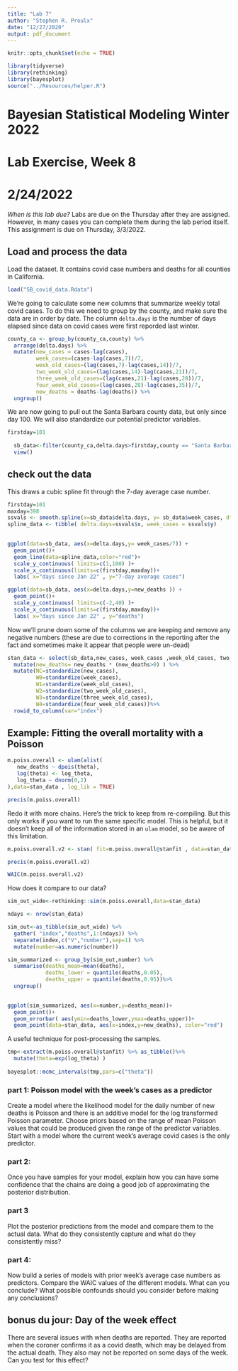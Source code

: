 ```yaml
---
title: "Lab 7"
author: "Stephen R. Proulx"
date: "12/27/2020"
output: pdf_document
---
```


```r
knitr::opts_chunk$set(echo = TRUE)

library(tidyverse)
library(rethinking)
library(bayesplot)
source("../Resources/helper.R")
```
# Bayesian Statistical Modeling Winter 2022
# Lab Exercise, Week 8
# 2/24/2022

*When is this lab due?* Labs are due on the Thursday after they are assigned. However, in many cases you can complete them during the lab period itself.   This assignment is due on Thursday, 3/3/2022.  

## Load and process the data


Load the dataset. It contains covid case numbers and deaths for all counties in California.
```r
load("SB_covid_data.Rdata")
```

We're going to calculate some new columns that summarize weekly total covid cases. To do this we need to group by the county, and make sure the data are in order by date. The column `delta.days` is the number of days elapsed since data on covid cases were first reporded last winter. 

```r
county_ca <- group_by(county_ca,county) %>%
  arrange(delta.days) %>%
  mutate(new_cases = cases-lag(cases), 
         week_cases=(cases-lag(cases,7))/7, 
         week_old_cases=(lag(cases,7)-lag(cases,14))/7, 
         two_week_old_cases=(lag(cases,14)-lag(cases,21))/7,
         three_week_old_cases=(lag(cases,21)-lag(cases,28))/7,
         four_week_old_cases=(lag(cases,28)-lag(cases,35))/7,
         new_deaths = deaths-lag(deaths)) %>%
  ungroup()
```

We are now going to pull out the Santa Barbara county data, but only since day 100. We will also standardize our potential predictor variables. 
```r
firstday=101
  
  sb_data<-filter(county_ca,delta.days>firstday,county == "Santa Barbara", state=="California")%>% 
  view()

```


## check out the data

This draws a cubic spline fit through the 7-day average case number.
```r
firstday=101
maxday=398
ssvals <- smooth.spline(x=sb_data$delta.days, y= sb_data$week_cases, df=15)
spline_data <- tibble( delta.days=ssvals$x, week_cases = ssvals$y)
 

ggplot(data=sb_data, aes(x=delta.days,y= week_cases/7)) +
  geom_point()+
  geom_line(data=spline_data,color="red")+
  scale_y_continuous( limits=c(1,100) )+
  scale_x_continuous(limits=c(firstday,maxday))+
  labs( x="days since Jan 22" , y="7-day average cases")


```
```r
ggplot(data=sb_data, aes(x=delta.days,y=new_deaths )) +
  geom_point()+
  scale_y_continuous( limits=c(-2,40) )+
  scale_x_continuous(limits=c(firstday,maxday))+
  labs( x="days since Jan 22" , y="deaths")

```

Now we'll prune down some of the columns we are keeping and remove any negative numbers (these are due to corrections in the reporting after the fact and sometimes make it appear that people were un-dead)
```r
stan_data <- select(sb_data,new_cases, week_cases ,week_old_cases, two_week_old_cases, three_week_old_cases, four_week_old_cases, new_deaths) %>%
  mutate(new_deaths= new_deaths * (new_deaths>0) ) %>%
  mutate(NC=standardize(new_cases),
         W0=standardize(week_cases),
         W1=standardize(week_old_cases),
         W2=standardize(two_week_old_cases),
         W3=standardize(three_week_old_cases),
         W4=standardize(four_week_old_cases))%>%
  rowid_to_column(var="index") 
```


## Example: Fitting the overall mortality with a Poisson 
```r
m.poiss.overall <- ulam(alist(
   new_deaths ~ dpois(theta),
   log(theta) <- log_theta,
   log_theta ~ dnorm(0,2)
),data=stan_data , log_lik = TRUE)
```

```r
precis(m.poiss.overall)
```

Redo it with more chains. Here's the trick to keep from re-compiling. But this only works if you want to run the same specific model. This is helpful, but it doesn't keep all of the information stored in an `ulam` model, so be aware of this limitation.
```r
m.poiss.overall.v2 <- stan( fit=m.poiss.overall@stanfit , data=stan_data , chains=4 , iter=3000 )
```

```r
precis(m.poiss.overall.v2)
```

```r
WAIC(m.poiss.overall.v2)
```


How does it compare to our data?

```r
sim_out_wide<-rethinking::sim(m.poiss.overall,data=stan_data)

ndays <- nrow(stan_data)

sim_out<-as_tibble(sim_out_wide) %>% 
  gather( "index","deaths",1:(ndays)) %>%
  separate(index,c("V","number"),sep=1) %>%
  mutate(number=as.numeric(number))
```

```r
sim_summarized <- group_by(sim_out,number) %>%
  summarise(deaths_mean=mean(deaths),
            deaths_lower = quantile(deaths,0.05),
            deaths_upper = quantile(deaths,0.95))%>%
  ungroup()
            
```


```r
ggplot(sim_summarized, aes(x=number,y=deaths_mean))+
  geom_point()+
  geom_errorbar( aes(ymin=deaths_lower,ymax=deaths_upper))+
  geom_point(data=stan_data, aes(x=index,y=new_deaths), color="red")
```


A useful technique for post-processing the samples.
```r

tmp<-extract(m.poiss.overall@stanfit) %>% as_tibble()%>%
  mutate(theta=exp(log_theta) )
  
bayesplot::mcmc_intervals(tmp,pars=c("theta"))
```


### part 1: Poisson model with the week's cases as a predictor
Create a model  where the likelihood model for the daily number of new deaths is Poisson and there is an additive model for the log transformed Poisson parameter. Choose priors based on the range of mean Poisson values that could be produced given the range of the predictor variables. Start with a model where the current week's average covid cases is the only predictor.

### part 2:
Once you have samples for your model, explain how you can have some confidence that the chains are doing a good job of approximating the posterior distribution.

### part 3
Plot the posterior predictions from the model and compare them to the actual data. What do they consistently capture and what do they consistently miss?

### part 4: 
Now build a series of models with prior week's average case numbers as predictors. 
Compare the WAIC values of the different models. What can you conclude? What possible confounds should you consider before making any conclusions?



## bonus du jour: Day of the week effect
There are several issues with when deaths are reported. They are reported when the coroner confirms it as a covid death, which may be delayed from the actual death. They also may not be reported on some days of the week. Can you test for this effect?